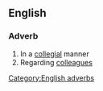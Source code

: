 ==English==

===Adverb===
{{en-adv}}

# In a [[collegial]] manner
# Regarding [[colleague]]s

[[Category:English adverbs]]